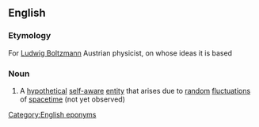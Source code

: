==English==

===Etymology===
For [[w:Ludwig Boltzmann|Ludwig Boltzmann]] Austrian physicist, on whose ideas it is based

===Noun===
{{wikipedia}}
{{en-noun|head=[[Boltzmann]] [[brain]]}}

# {{physics}} A [[hypothetical]] [[self-aware]] [[entity]] that arises due to [[random]] [[fluctuation]]s of [[spacetime]] (not yet observed)

[[Category:English eponyms]]